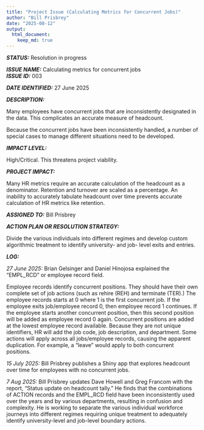 ```yaml
---
title: "Project Issue (Calculating Metrics for Concurrent Jobs)"
author: "Bill Prisbrey"
date: "2025-08-12"
output:
  html_document:
    keep_md: true
---
```


***STATUS:***  Resolution in progress

***ISSUE NAME:***  Calculating metrics for concurrent jobs    
***ISSUE ID:*** 003

***DATE IDENTIFIED:***  27 June 2025    

***DESCRIPTION:***  

Many employees have concurrent jobs that are inconsistently designated in the data.  This complicates an accurate measure of headcount.   

Because the concurrent jobs have been inconsistently handled, a number of special cases to manage different situations need to be developed.

***IMPACT LEVEL:***   

  High/Critical.  This threatens project viability.    

***PROJECT IMPACT:***   

  Many HR metrics require an accurate calculation of the headcount as a denominator.  Retention and turnover are scaled as a percentage.  An inability to accurately tabulate headcount over time prevents accurate calculation of HR metrics like retention.
  
***ASSIGNED TO:*** Bill Prisbrey   

***ACTION PLAN OR RESOLUTION STRATEGY:***     

Divide the various individuals into different regimes and develop custom algorithmic treatment to identify university- and job- level exits and entries.
  
***LOG:***    

*27 June 2025:*  Brian Gelsinger and Daniel Hinojosa explained the "EMPL_RCD" or employee record field. 

Employee records identify concurrent positions.  They should have their own complete set of job actions (such as rehire (REH) and terminate (TER).)  The employee records starts at 0 where 1 is the first concurrent job.  If the employee exits job/employee record 0, then employee record 1 continues. If the employee starts another concurrent position, then this second position will be added as employee record 0 again.  Concurrent positions are added at the lowest employee record available.  Because they are not unique identifiers, HR will add the job code, job description, and department.
  Some actions will apply across all jobs/employee records, causing the apparent duplication.  For example, a "leave" would apply to  both concurrent positions.

*15 July 2025:*  Bill Prisbrey publishes a Shiny app that explores headcount over time for employees with no concurrent jobs.

*7 Aug 2025:* Bill Prisbrey updates Dave Howell and Greg Francom with the report, "Status update on headcount tally."  He finds that the combinations of ACTION records and the EMPL_RCD field have been inconsistently used over the years and by various departments, resulting in confusion and complexity.  He is working to separate the various individual workforce journeys into different regimes requiring unique treatment to adequately identify university-level and job-level boundary actions.


